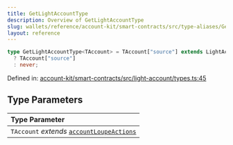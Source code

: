 ```yaml
---
title: GetLightAccountType
description: Overview of GetLightAccountType
slug: wallets/reference/account-kit/smart-contracts/src/type-aliases/GetLightAccountType
layout: reference
---
```


```ts
type GetLightAccountType<TAccount> = TAccount["source"] extends LightAccountType
  ? TAccount["source"]
  : never;
```

Defined in: [account-kit/smart-contracts/src/light-account/types.ts:45](https://github.com/alchemyplatform/aa-sdk/blob/49e74eee8606f480b200b4612d00d950da8a8742/account-kit/smart-contracts/src/light-account/types.ts#L45)

## Type Parameters

| Type Parameter                                                                                    |
| :------------------------------------------------------------------------------------------------ |
| `TAccount` _extends_ [`accountLoupeActions`](../../../core/src/variables/accountLoupeActions.mdx) |
